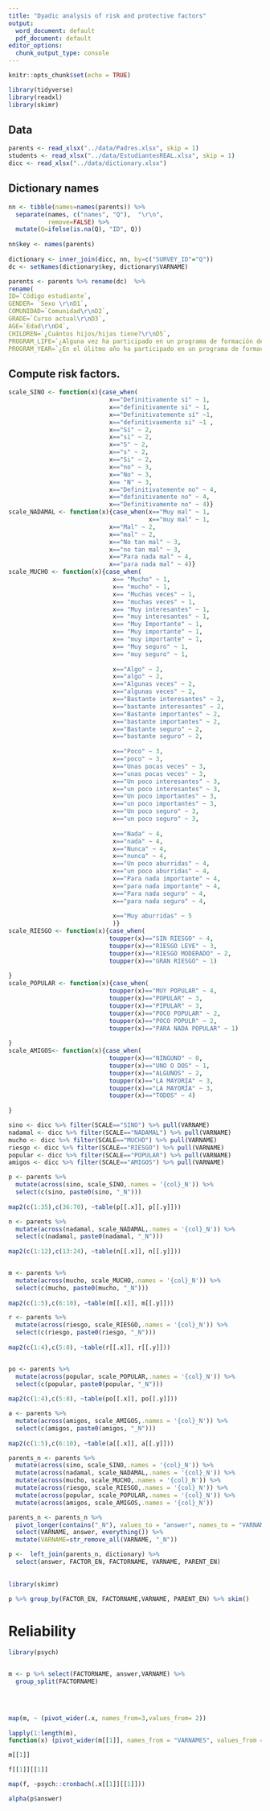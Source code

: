 ```yaml
---
title: "Dyadic analysis of risk and protective factors"
output:
  word_document: default
  pdf_document: default
editor_options:
  chunk_output_type: console
---
```


```r
knitr::opts_chunk$set(echo = TRUE)
```

```r
library(tidyverse)
library(readxl)
library(skimr)
```

## Data

```r
parents <- read_xlsx("../data/Padres.xlsx", skip = 1)
students <- read_xlsx("../data/EstudiantesREAL.xlsx", skip = 1)
dicc <- read_xlsx("../data/dictionary.xlsx")
```

## Dictionary names

```r

nn <- tibble(names=names(parents)) %>% 
  separate(names, c("names", "Q"),  "\r\n", 
           remove=FALSE) %>% 
  mutate(Q=ifelse(is.na(Q), "ID", Q)) 
  
nn$key <- names(parents)
  
dictionary <- inner_join(dicc, nn, by=c("SURVEY_ID"="Q"))
dc <- setNames(dictionary$key, dictionary$VARNAME)

parents <- parents %>% rename(dc)  %>%
rename(
ID=`Código estudiante`,
GENDER= `Sexo \r\nD1`,
COMUNIDAD=`Comunidad\r\nD2`,
GRADE=`Curso actual\r\nD3`,
AGE=`Edad\r\nD4`,
CHILDREN=`¿Cuántos hijos/hijas tiene?\r\nD5`,
PROGRAM_LIFE=`¿Alguna vez ha participado en un programa de formación de familia?\r\nD6`,
PROGRAM_YEAR=`¿En el úlitmo año ha participado en un programa de formación de familia?\r\nD7`)
```

## Compute risk factors. 

```r

scale_SINO <- function(x){case_when(
                            x=="Definitivamente sí" ~ 1,
                            x=="definitivamente si" ~ 1,
                            x=="Definitivatemente sí" ~1,
                            x=="definitivaemente si" ~1 ,
                            x=="Sí" ~ 2,
                            x=="si" ~ 2,
                            x=="S" ~ 2,
                            x=="s" ~ 2,
                            x=="Si" ~ 2,
                            x=="no" ~ 3,
                            x=="No" ~ 3,
                            x== "N" ~ 3,
                            x=="Definitivatemente no" ~ 4,
                            x=="definitivamente no" ~ 4,
                            x=="Definitivamente no" ~ 4)}
scale_NADAMAL <- function(x){case_when(x=="Muy mal" ~ 1,
                                       x=="muy mal" ~ 1,
                            x=="Mal" ~ 2,
                            x=="mal" ~ 2,
                            x=="No tan mal" ~ 3,
                            x=="no tan mal" ~ 3,
                            x=="Para nada mal" ~ 4,
                            x=="para nada mal" ~ 4)}
scale_MUCHO <- function(x){case_when(
                             x== "Mucho" ~ 1,
                             x== "mucho" ~ 1,
                             x== "Muchas veces" ~ 1,
                             x== "muchas veces" ~ 1,
                             x== "Muy interesantes" ~ 1,
                             x== "muy interesantes" ~ 1,
                             x== "Muy Importante" ~ 1,
                             x== "Muy importante" ~ 1,
                             x== "muy importante" ~ 1,
                             x== "Muy seguro" ~ 1,
                             x== "muy seguro" ~ 1,
                            
                             x=="Algo" ~ 2,
                             x=="algo" ~ 2,
                             x=="Algunas veces" ~ 2,
                             x=="algunas veces" ~ 2,
                             x=="Bastante interesantes" ~ 2,
                             x=="bastante interesantes" ~ 2,
                             x=="Bastante importantes" ~ 2,
                             x=="bastante importantes" ~ 2,
                             x=="Bastante seguro" ~ 2,
                             x=="bastante seguro" ~ 2,
                             
                             x=="Poco" ~ 3,
                             x=="poco" ~ 3,
                             x=="Unas pocas veces" ~ 3,
                             x=="unas pocas veces" ~ 3,
                             x=="Un poco interesantes" ~ 3,
                             x=="un poco interesantes" ~ 3,
                             x=="Un poco importantes" ~ 3,
                             x=="un poco importantes" ~ 3,
                             x=="Un poco seguro" ~ 3,
                             x=="un poco seguro" ~ 3,
                            
                             x=="Nada" ~ 4,
                             x=="nada" ~ 4,
                             x=="Nunca" ~ 4,
                             x=="nunca" ~ 4,
                             x=="Un poco aburridas" ~ 4,
                             x=="un poco aburridas" ~ 4,
                             x=="Para nada importante" ~ 4,
                             x=="para nada importante" ~ 4,
                             x=="Para nada seguro" ~ 4,
                             x=="para nada seguro" ~ 4,
                            
                             x=="Muy aburridas" ~ 5
                             )}
scale_RIESGO <- function(x){case_when(
                            toupper(x)=="SIN RIESGO" ~ 4,
                            toupper(x)=="RIESGO LEVE" ~ 3,
                            toupper(x)=="RIESGO MODERADO" ~ 2,
                            toupper(x)=="GRAN RIESGO" ~ 1)
  
}
scale_POPULAR <- function(x){case_when(
                            toupper(x)=="MUY POPULAR" ~ 4,
                            toupper(x)=="POPULAR" ~ 3,
                            toupper(x)=="PIPULAR" ~ 3,
                            toupper(x)=="POCO POPULAR" ~ 2,
                            toupper(x)=="POCO POPULR" ~ 2,
                            toupper(x)=="PARA NADA POPULAR" ~ 1)
  
}
scale_AMIGOS<- function(x){case_when(
                            toupper(x)=="NINGUNO" ~ 0,
                            toupper(x)=="UNO O DOS" ~ 1,
                            toupper(x)=="ALGUNOS" ~ 2,
                            toupper(x)=="LA MAYORIA" ~ 3,
                            toupper(x)=="LA MAYORÍA" ~ 3,
                            toupper(x)=="TODOS" ~ 4)
  
}

sino <- dicc %>% filter(SCALE=="SINO") %>% pull(VARNAME)
nadamal <- dicc %>% filter(SCALE=="NADAMAL") %>% pull(VARNAME)
mucho <- dicc %>% filter(SCALE=="MUCHO") %>% pull(VARNAME)
riesgo <- dicc %>% filter(SCALE=="RIESGO") %>% pull(VARNAME)
popular <- dicc %>% filter(SCALE=="POPULAR") %>% pull(VARNAME)
amigos <- dicc %>% filter(SCALE=="AMIGOS") %>% pull(VARNAME)

p <- parents %>% 
  mutate(across(sino, scale_SINO,.names = '{col}_N')) %>% 
  select(c(sino, paste0(sino, "_N"))) 
  
map2(c(1:35),c(36:70), ~table(p[[.x]], p[[.y]]))

n <- parents %>% 
  mutate(across(nadamal, scale_NADAMAL,.names = '{col}_N')) %>% 
  select(c(nadamal, paste0(nadamal, "_N"))) 
  
map2(c(1:12),c(13:24), ~table(n[[.x]], n[[.y]]))


m <- parents %>% 
  mutate(across(mucho, scale_MUCHO,.names = '{col}_N')) %>% 
  select(c(mucho, paste0(mucho, "_N"))) 
  
map2(c(1:5),c(6:10), ~table(m[[.x]], m[[.y]]))

r <- parents %>% 
  mutate(across(riesgo, scale_RIESGO,.names = '{col}_N')) %>% 
  select(c(riesgo, paste0(riesgo, "_N"))) 
  
map2(c(1:4),c(5:8), ~table(r[[.x]], r[[.y]]))


po <- parents %>% 
  mutate(across(popular, scale_POPULAR,.names = '{col}_N')) %>% 
  select(c(popular, paste0(popular, "_N"))) 
  
map2(c(1:4),c(5:8), ~table(po[[.x]], po[[.y]]))

a <- parents %>% 
  mutate(across(amigos, scale_AMIGOS,.names = '{col}_N')) %>% 
  select(c(amigos, paste0(amigos, "_N"))) 
  
map2(c(1:5),c(6:10), ~table(a[[.x]], a[[.y]]))

```



```r

parents_n <- parents %>% 
  mutate(across(sino, scale_SINO,.names = '{col}_N')) %>% 
  mutate(across(nadamal, scale_NADAMAL,.names = '{col}_N')) %>% 
  mutate(across(mucho, scale_MUCHO,.names = '{col}_N')) %>% 
  mutate(across(riesgo, scale_RIESGO,.names = '{col}_N')) %>% 
  mutate(across(popular, scale_POPULAR,.names = '{col}_N')) %>% 
  mutate(across(amigos, scale_AMIGOS,.names = '{col}_N'))

parents_n <- parents_n %>% 
  pivot_longer(contains("_N"), values_to = "answer", names_to = "VARNAME") %>% 
  select(VARNAME, answer, everything()) %>% 
  mutate(VARNAME=str_remove_all(VARNAME, "_N"))

p <-  left_join(parents_n, dictionary) %>% 
  select(answer, FACTOR_EN, FACTORNAME, VARNAME, PARENT_EN)
  
 
library(skimr)

p %>% group_by(FACTOR_EN, FACTORNAME,VARNAME, PARENT_EN) %>% skim() 


```

# Reliability

```r
library(psych)


m <- p %>% select(FACTORNAME, answer,VARNAME) %>% 
  group_split(FACTORNAME) 


  
  
map(m, ~ (pivot_wider(.x, names_from=3,values_from= 2))
  
lapply(1:length(m), 
function(x) (pivot_wider(m[[1]], names_from = "VARNAMES", values_from = "answer")))

m[[1]]

f[[1]][[1]]

map(f, ~psych::cronbach(.x[[1]][[1]]))

alpha(p$answer)

  

```

